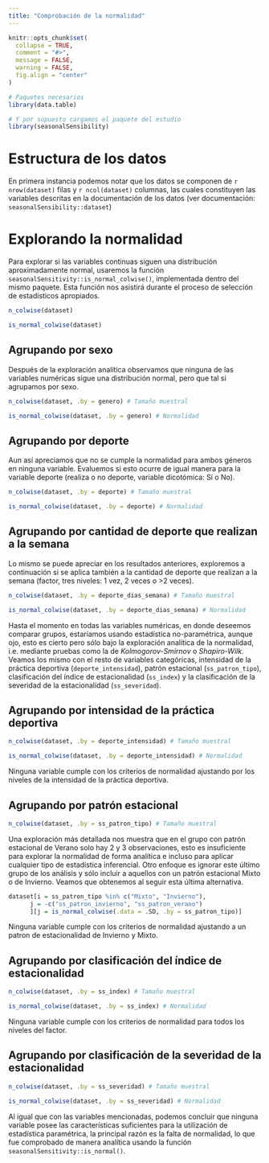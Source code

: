 ```yaml
---
title: "Comprobación de la normalidad"
---
```


```r
knitr::opts_chunk$set(
  collapse = TRUE,
  comment = "#>",
  message = FALSE,
  warning = FALSE,
  fig.align = "center"
)
```

```r
# Paquetes necesarios
library(data.table)

# Y por supuesto cargamos el paquete del estudio
library(seasonalSensibility)
```

# Estructura de los datos

En primera instancia podemos notar que los datos se componen de `r nrow(dataset)` filas y `r ncol(dataset)` columnas, las cuales constituyen las variables descritas en la documentación de los datos (ver documentación: `seasonalSensibility::dataset`)

# Explorando la normalidad

Para explorar si las variables continuas siguen una distribución aproximadamente normal, usaremos la función `seasonalSensitivity::is_normal_colwise()`, implementada dentro del mismo paquete. Esta función nos asistirá durante el proceso de selección de estadísticos apropiados.

```r
n_colwise(dataset)

is_normal_colwise(dataset)
```

## Agrupando por sexo

Después de la exploración analítica observamos que ninguna de las variables numéricas sigue una distribución normal, pero que tal si agrupamos por sexo.

```r
n_colwise(dataset, .by = genero) # Tamaño muestral

is_normal_colwise(dataset, .by = genero) # Normalidad
```

## Agrupando por deporte

Aun así apreciamos que no se cumple la normalidad para ambos géneros en ninguna variable. Evaluemos si esto ocurre de igual manera para la variable deporte (realiza o no deporte, variable dicotómica: Sí o No).

```r
n_colwise(dataset, .by = deporte) # Tamaño muestral

is_normal_colwise(dataset, .by = deporte) # Normalidad
```

## Agrupando por cantidad de deporte que realizan a la semana

Lo mismo se puede apreciar en los resultados anteriores, exploremos a continuación si se aplica también a la cantidad de deporte que realizan a la semana (factor, tres niveles: 1 vez, 2 veces o >2 veces).

```r
n_colwise(dataset, .by = deporte_dias_semana) # Tamaño muestral

is_normal_colwise(dataset, .by = deporte_dias_semana) # Normalidad
```

Hasta el momento en todas las variables numéricas, en donde deseemos comparar grupos, estaríamos usando estadística no-paramétrica, aunque ojo, esto es cierto pero sólo bajo la exploración analítica de la normalidad, i.e. mediante pruebas como la de *Kolmogorov-Smirnov* o *Shapiro-Wilk*. Veamos los mismo con el resto de variables categóricas, intensidad de la práctica deportiva (`deporte_intensidad`), patrón estacional (`ss_patron_tipo`), clasificación del índice de estacionalidad (`ss_index`) y la clasificación de la severidad de la estacionalidad (`ss_severidad`).

## Agrupando por intensidad de la práctica deportiva

```r
n_colwise(dataset, .by = deporte_intensidad) # Tamaño muestral

is_normal_colwise(dataset, .by = deporte_intensidad) # Normalidad
```

Ninguna variable cumple con los criterios de normalidad ajustando por los niveles de la intensidad de la práctica deportiva.

## Agrupando por patrón estacional

```r
n_colwise(dataset, .by = ss_patron_tipo) # Tamaño muestral
```

Una exploración más detallada nos muestra que en el grupo con patrón estacional de Verano solo hay 2 y 3 observaciones, esto es insuficiente para explorar la normalidad de forma analítica e incluso para aplicar cualquier tipo de estadística inferencial. Otro enfoque es ignorar este último grupo de los análisis y sólo incluir a aquellos con un patrón estacional Mixto o de Invierno. Veamos que obtenemos al seguir esta última alternativa.

```r
dataset[i = ss_patron_tipo %in% c("Mixto", "Invierno"),
      j = -c("ss_patron_invierno", "ss_patron_verano")
      ][j = is_normal_colwise(.data = .SD, .by = ss_patron_tipo)]
```

Ninguna variable cumple con los criterios de normalidad ajustando a un patron de estacionalidad de Invierno y Mixto.

## Agrupando por clasificación del índice de estacionalidad

```r
n_colwise(dataset, .by = ss_index) # Tamaño muestral

is_normal_colwise(dataset, .by = ss_index) # Normalidad
```

Ninguna variable cumple con los criterios de normalidad para todos los niveles del factor.

## Agrupando por clasificación de la severidad de la estacionalidad

```r
n_colwise(dataset, .by = ss_severidad) # Tamaño muestral

is_normal_colwise(dataset, .by = ss_severidad) # Normalidad
```

Al igual que con las variables mencionadas, podemos concluir que ninguna variable posee las características suficientes para la utilización de estadística paramétrica, la principal razón es la falta de normalidad, lo que fue comprobado de manera analítica usando la función `seasonalSensitivity::is_normal()`.

